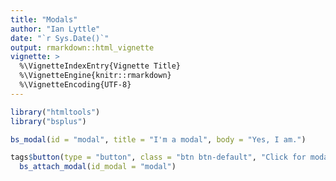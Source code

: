 ```yaml
---
title: "Modals"
author: "Ian Lyttle"
date: "`r Sys.Date()`"
output: rmarkdown::html_vignette
vignette: >
  %\VignetteIndexEntry{Vignette Title}
  %\VignetteEngine{knitr::rmarkdown}
  %\VignetteEncoding{UTF-8}
---
```


```r
library("htmltools")
library("bsplus")
```

```r
bs_modal(id = "modal", title = "I'm a modal", body = "Yes, I am.")
```

```r
tags$button(type = "button", class = "btn btn-default", "Click for modal") %>%
  bs_attach_modal(id_modal = "modal")
```

